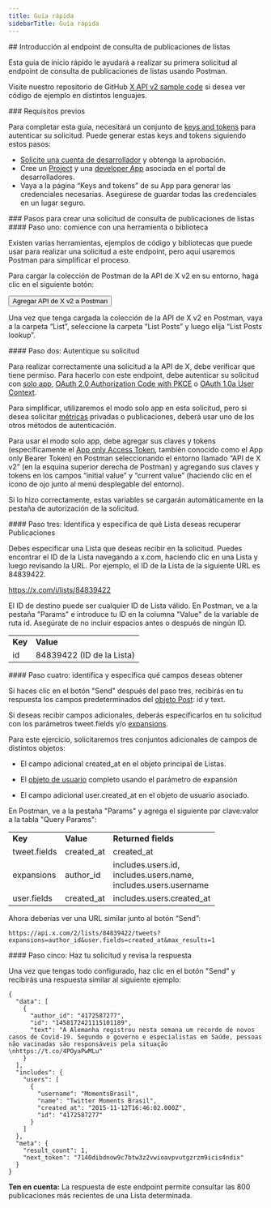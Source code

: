 ```yaml
---
title: Guía rápida
sidebarTitle: Guía rápida
---
```



<div id="getting-started-with-the-list-posts-lookup-endpoint">
  ## Introducción al endpoint de consulta de publicaciones de listas
</div>

Esta guía de inicio rápido le ayudará a realizar su primera solicitud al endpoint de consulta de publicaciones de listas usando Postman.

Visite nuestro repositorio de GitHub [X API v2 sample code](https://github.com/xdevplatform/Twitter-API-v2-sample-code) si desea ver código de ejemplo en distintos lenguajes.

<Note>
  ### Requisitos previos

  Para completar esta guía, necesitará un conjunto de [keys and tokens](/es/resources/fundamentals/authentication) para autenticar su solicitud. Puede generar estas keys and tokens siguiendo estos pasos:

  - [Solicite una cuenta de desarrollador](https://developer.x.com/en/apply-for-access) y obtenga la aprobación.
  - Cree un [Project](/es/resources/fundamentals/projects) y una [developer App](/es/resources/fundamentals/developer-apps) asociada en el portal de desarrolladores.
  - Vaya a la página “Keys and tokens” de su App para generar las credenciales necesarias. Asegúrese de guardar todas las credenciales en un lugar seguro.
</Note>

<div id="steps-to-build-a-list-posts-lookup-request">
  ### Pasos para crear una solicitud de consulta de publicaciones de listas
</div>

<div id="step-one-start-with-a-tool-or-library">
  #### Paso uno: comience con una herramienta o biblioteca
</div>

Existen varias herramientas, ejemplos de código y bibliotecas que puede usar para realizar una solicitud a este endpoint, pero aquí usaremos Postman para simplificar el proceso.

Para cargar la colección de Postman de la API de X v2 en su entorno, haga clic en el siguiente botón:

<Button href="https://app.getpostman.com/run-collection/9956214-784efcda-ed4c-4491-a4c0-a26470a67400">
  Agregar API de X v2 a Postman
</Button>

Una vez que tenga cargada la colección de la API de X v2 en Postman, vaya a la carpeta “List”, seleccione la carpeta “List Posts” y luego elija “List Posts lookup”.
 

<div id="step-two-authenticate-your-request">
  #### Paso dos: Autentique su solicitud
</div>

Para realizar correctamente una solicitud a la API de X, debe verificar que tiene permiso. Para hacerlo con este endpoint, debe autenticar su solicitud con [solo app](/es/resources/fundamentals/authentication#app-only-authentication-and-oauth-2-0-bearer-token), [OAuth 2.0 Authorization Code with PKCE](es/resources/fundamentals/authentication#oauth-2-0-authorization-code-flow-with-pkce-2) o [OAuth 1.0a User Context](/es/resources/fundamentals/authentication).

Para simplificar, utilizaremos el modo solo app en esta solicitud, pero si desea solicitar [métricas](/es/x-api/fundamentals/metrics) privadas o publicaciones, deberá usar uno de los otros métodos de autenticación.

Para usar el modo solo app, debe agregar sus claves y tokens (específicamente el [App only Access Token](/es/resources/fundamentals/authentication#using-and-generating-an-app-only-bearer-token), también conocido como el App only Bearer Token) en Postman seleccionando el entorno llamado “API de X v2” (en la esquina superior derecha de Postman) y agregando sus claves y tokens en los campos “initial value” y “current value” (haciendo clic en el ícono de ojo junto al menú desplegable del entorno).

Si lo hizo correctamente, estas variables se cargarán automáticamente en la pestaña de autorización de la solicitud.
 

<div id="step-three-identify-and-specify-which-list-you-would-like-to-retrieve-posts-from">
  #### Paso tres: Identifica y especifica de qué Lista deseas recuperar Publicaciones
</div>

Debes especificar una Lista que deseas recibir en la solicitud. Puedes encontrar el ID de la Lista navegando a x.com, haciendo clic en una Lista y luego revisando la URL. Por ejemplo, el ID de la Lista de la siguiente URL es 84839422.

https://x.com/i/lists/84839422

El ID de destino puede ser cualquier ID de Lista válido. En Postman, ve a la pestaña "Params" e introduce tu ID en la columna "Value" de la variable de ruta id. Asegúrate de no incluir espacios antes o después de ningún ID.

|     |     |
| :--- | :--- |
| **Key** | **Value** |
| id  | 84839422 (ID de la Lista) |

<div id="step-four-identify-and-specify-which-fields-you-would-like-to-retrieve">
  #### Paso cuatro: identifica y especifica qué campos deseas obtener
</div>

Si haces clic en el botón "Send" después del paso tres, recibirás en tu respuesta los campos predeterminados del [objeto Post](/es/x-api/fundamentals/data-dictionary#tweet): id y text.

Si deseas recibir campos adicionales, deberás especificarlos en tu solicitud con los parámetros tweet.fields y/o [expansions](/es/x-api/fundamentals/expansions).

Para este ejercicio, solicitaremos tres conjuntos adicionales de campos de distintos objetos:

- El campo adicional created\_at en el objeto principal de Listas.

- El [objeto de usuario](/es/x-api/fundamentals/data-dictionary#user) completo usando el parámetro de expansión

- El campo adicional user.created\_at en el objeto de usuario asociado.

En Postman, ve a la pestaña "Params" y agrega el siguiente par clave:valor a la tabla "Query Params":

|     |     |     |
| :--- | :--- | :--- |
| **Key** | **Value** | **Returned fields** |
| tweet.fields | created\_at | created\_at |
| expansions | author\_id | includes.users.id,  <br />includes.users.name,  <br />includes.users.username |
| user.fields | created\_at | includes.users.created\_at |

Ahora deberías ver una URL similar junto al botón “Send”:

`https://api.x.com/2/lists/84839422/tweets?expansions=author_id&user.fields=created_at&max_results=1`

<div id="step-five-make-your-request-and-review-your-response">
  #### Paso cinco: Haz tu solicitud y revisa la respuesta
</div>

Una vez que tengas todo configurado, haz clic en el botón "Send" y recibirás una respuesta similar al siguiente ejemplo:

```
{
  "data": [
    {
      "author_id": "4172587277",
      "id": "1458172421115101189",
      "text": "A Alemanha registrou nesta semana um recorde de novos casos de Covid-19. Segundo o governo e especialistas em Saúde, pessoas não vacinadas são responsáveis pela situação \nhttps://t.co/4POyaPwMLu"
    }
  ],
  "includes": {
    "users": [
      {
        "username": "MomentsBrasil",
        "name": "Twitter Moments Brasil",
        "created_at": "2015-11-12T16:46:02.000Z",
        "id": "4172587277"
      }
    ]
  },
  "meta": {
    "result_count": 1,
    "next_token": "7140dibdnow9c7btw3z2vwioavpvutgzrzm9icis4ndix"
  }
}
```

**Ten en cuenta:** La respuesta de este endpoint permite consultar las 800 publicaciones más recientes de una Lista determinada.